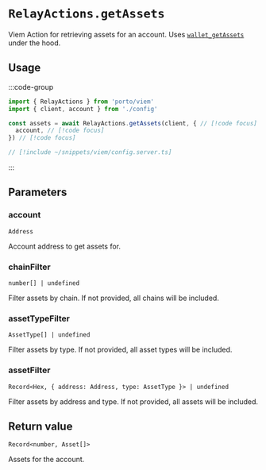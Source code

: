 # `RelayActions.getAssets`

Viem Action for retrieving assets for an account. Uses [`wallet_getAssets`](#TODO) under the hood.

## Usage

:::code-group

```ts twoslash [example.ts]
import { RelayActions } from 'porto/viem'
import { client, account } from './config'

const assets = await RelayActions.getAssets(client, { // [!code focus]
  account, // [!code focus]
}) // [!code focus]
```

```ts twoslash [config.ts] filename="config.ts"
// [!include ~/snippets/viem/config.server.ts]
```

:::

## Parameters

### account

`Address`

Account address to get assets for.

### chainFilter

`number[] | undefined`

Filter assets by chain. If not provided, all chains will be included.

### assetTypeFilter

`AssetType[] | undefined`

Filter assets by type. If not provided, all asset types will be included.

### assetFilter

`Record<Hex, { address: Address, type: AssetType }> | undefined`

Filter assets by address and type. If not provided, all assets will be included.

## Return value

`Record<number, Asset[]>`

Assets for the account.
